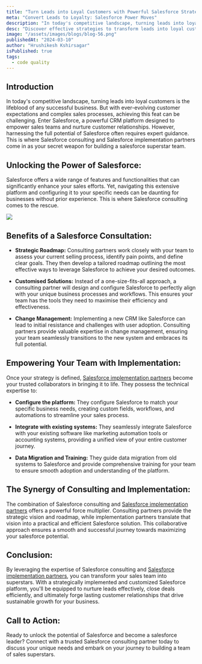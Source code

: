 ```yaml
---
title: "Turn Leads into Loyal Customers with Powerful Salesforce Strategies"
meta: "Convert Leads to Loyalty: Salesforce Power Moves"
description: "In today's competitive landscape, turning leads into loyal customers is the lifeblood of any successful business. But with ever-evolving customer expectations and complex sales processes, achieving this feat can be challenging. Enter Salesforce, a powerful CRM platform designed to empower sales teams and nurture customer relationships. However, harnessing the full potential of Salesforce often requires expert guidance."
desc: "Discover effective strategies to transform leads into loyal customers using powerful Salesforce techniques."
image: "/assets/images/blogs/blog-56.png"
publishedAt: "2024-03-10"
author: "Hrushikesh Kshirsagar"
isPublished: true
tags:
  - code quality
---
```


## Introduction

In today's competitive landscape, turning leads into loyal customers is the lifeblood of any successful business. But with ever-evolving customer expectations and complex sales processes, achieving this feat can be challenging. Enter Salesforce, a powerful CRM platform designed to empower sales teams and nurture customer relationships. However, harnessing the full potential of Salesforce often requires expert guidance. This is where Salesforce consulting and Salesforce implementation partners come in as your secret weapon for building a salesforce superstar team.

## Unlocking the Power of Salesforce:

Salesforce offers a wide range of features and functionalities that can significantly enhance your sales efforts. Yet, navigating this extensive platform and configuring it to your specific needs can be daunting for businesses without prior experience. This is where Salesforce consulting comes to the rescue.

<Image src="/assets/images/blogs/blog-57.png" />

## Benefits of a Salesforce Consultation:

- **Strategic Roadmap:** Consulting partners work closely with your team to assess your current selling process, identify pain points, and define clear goals. They then develop a tailored roadmap outlining the most effective ways to leverage Salesforce to achieve your desired outcomes.

- **Customised Solutions:** Instead of a one-size-fits-all approach, a consulting partner will design and configure Salesforce to perfectly align with your unique business processes and workflows. This ensures your team has the tools they need to maximise their efficiency and effectiveness.

- **Change Management:** Implementing a new CRM like Salesforce can lead to initial resistance and challenges with user adoption. Consulting partners provide valuable expertise in change management, ensuring your team seamlessly transitions to the new system and embraces its full potential.

## Empowering Your Team with Implementation:

Once your strategy is defined, [Salesforce implementation partners](http://www.cloudprism.in) become your trusted collaborators in bringing it to life. They possess the technical expertise to:

- **Configure the platform:** They configure Salesforce to match your specific business needs, creating custom fields, workflows, and automations to streamline your sales process.

- **Integrate with existing systems:** They seamlessly integrate Salesforce with your existing software like marketing automation tools or accounting systems, providing a unified view of your entire customer journey.

- **Data Migration and Training:** They guide data migration from old systems to Salesforce and provide comprehensive training for your team to ensure smooth adoption and understanding of the platform.

## The Synergy of Consulting and Implementation:

The combination of Salesforce consulting and [Salesforce implementation partners](http://www.cloudprism.in) offers a powerful force multiplier. Consulting partners provide the strategic vision and roadmap, while implementation partners translate that vision into a practical and efficient Salesforce solution. This collaborative approach ensures a smooth and successful journey towards maximizing your salesforce potential.

## Conclusion:

By leveraging the expertise of Salesforce consulting and [Salesforce implementation partners](http://www.cloudprism.in), you can transform your sales team into superstars. With a strategically implemented and customized Salesforce platform, you'll be equipped to nurture leads effectively, close deals efficiently, and ultimately forge lasting customer relationships that drive sustainable growth for your business.

## Call to Action:

Ready to unlock the potential of Salesforce and become a salesforce leader? Connect with a trusted Salesforce consulting partner today to discuss your unique needs and embark on your journey to building a team of sales superstars.

